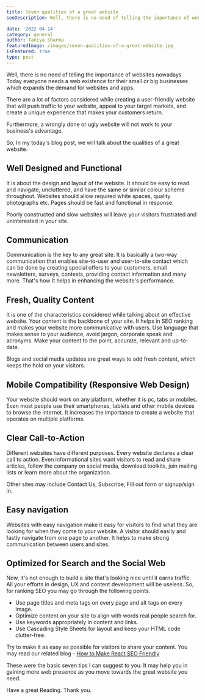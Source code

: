 ```yaml
---
title: Seven qualities of a great website
seoDescription: Well, there is no need of telling the importance of websites nowadays. Today everyone needs a web existence for their small or big businesses which expands the demand for websites and apps.

date: '2022-04-14'
category: general
author: Taniya Sharma
featuredImage: /images/seven-qualities-of-a-great-website.jpg
isFeatured: true
type: post
---
```


Well, there is no need of telling the importance of websites nowadays. Today everyone needs a web existence for their small or big businesses which expands the demand for websites and apps.

There are a lot of factors considered while creating a user-friendly website that will push traffic to your website, appeal to your target markets, and create a unique experience that makes your customers return.

Furthermore, a wrongly done or ugly website will not work to your business's advantage.

So, In my today's blog post, we will talk about the qualities of a great website.

## Well Designed and Functional

It is about the design and layout of the website. It should be easy to read and navigate, uncluttered, and have the same or similar colour scheme throughout. Websites should allow required white spaces, quality photographs etc. Pages should be fast and functional in response.

Poorly constructed and slow websites will leave your visitors frustrated and uninterested in your site.

## Communication

Communication is the key to any great site. It is basically a two-way communication that enables site-to-user and user-to-site contact which can be done by creating special offers to your customers, email newsletters, surveys, contests, providing contact information and many more. That's how It helps in enhancing the website's performance.

## Fresh, Quality Content

It is one of the characteristics considered while talking about an effective website. Your content is the backbone of your site. It helps in SEO ranking and makes your website more communicative with users. Use language that makes sense to your audience, avoid jargon, corporate speak and acronyms. Make your content to the point, accurate, relevant and up-to-date.

Blogs and social media updates are great ways to add fresh content, which keeps the hold on your visitors.

## Mobile Compatibility (Responsive Web Design)

Your website should work on any platform, whether it is pc, tabs or mobiles. Even most people use their smartphones, tablets and other mobile devices to browse the internet. It increases the importance to create a website that operates on multiple platforms.

## Clear Call-to-Action

Different websites have different purposes. Every website declares a clear call to action. Even informational sites want visitors to read and share articles, follow the company on social media, download toolkits, join mailing lists or learn more about the organization.

Other sites may include Contact Us, Subscribe, Fill out form or signup/sign in.

## Easy navigation

Websites with easy navigation make it easy for visitors to find what they are looking for when they come to your website. A visitor should easily and fastly navigate from one page to another. It helps to make strong communication between users and sites.

## Optimized for Search and the Social Web

Now, it's not enough to build a site that's looking nice until it earns traffic. All your efforts in design, UX and content development will be useless. So, for ranking SEO you may go through the following points.

-   Use page titles and meta tags on every page and alt tags on every image.
-   Optimize content on your site to align with words real people search for.
-   Use keywords appropriately in content and links.
-   Use Cascading Style Sheets for layout and keep your HTML code clutter-free.

Try to make it as easy as possible for visitors to share your content.
You may read our related blog - [How to Make React SEO Friendly](https://www.zeiq.co/posts/how-to-make-react-seo-friendly/)


These were the basic seven tips I can suggest to you. It may help you in gaining more web presence as you move towards the great website you need.

Have a great Reading.
Thank you.
